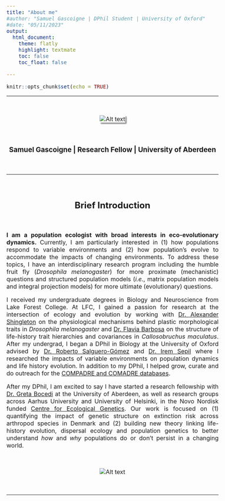 ```yaml
---
title: "About me"
#author: "Samuel Gascoigne | DPhil Student | University of Oxford"
#date: "05/11/2023"
output: 
  html_document:
    theme: flatly
    highlight: textmate
    toc: false 
    toc_float: false 

---
```


```r
knitr::opts_chunk$set(echo = TRUE)
```


---

<br>

<center>

<img src="images/sam profile picture.png" alt="Alt text" style="box-shadow: 3px 3px 3px gray;">

</center>

<br>

### Samuel Gascoigne | Research Fellow | University of Aberdeen

<br>

<style>
body {
text-align: justify;
font-size: 12pt;
}

h2, h3 {
  text-align: center;
}
</style>


---

<br>

## Brief Introduction

<br>

**I am a population ecologist with broad interests in eco-evolutionary dynamics.** Currently, I am particularly interested in (1) how populations respond to variable environments and (2) how population's evolve to accommodate the impacts of changing environments. To address these topics, I have an interdisciplinary research program including the humble fruit fly (*Drosophila melanogaster*) for more proximate (mechanistic) questions and structured population models (*i.e.*, matrix population models and integral projection models) for more ultimate (evolutionary) questions.

I received my undergraduate degrees in Biology and Neuroscience from Lake Forest College. At LFC, I gained a passion for research at the intersection of ecology and evolution by working with [Dr. Alexander Shingleton](http://www.shingletonlab.org) on the physiological mechanisms behind plastic morphological traits in *Drosophila melanogaster*  and [Dr. Flavia Barbosa](https://sites.google.com/view/barbosalab/home?authuser=0) on the structure of life-history trait hierarchies and covariances in *Callosobruchus maculatus*. After my undergrad, I began a DPhil in Biology at the University of Oxford advised by [Dr. Roberto Salguero-Gómez](https://www.salgo.ox.ac.uk/people/dr-rob-salguero-gomez) and [Dr. Irem Sepil](https://www.biology.ox.ac.uk/people/dr-irem-sepil) where I researched the impacts of variable environments on population dynamics and life history evolution. In addition to my DPhil, I helped grow, curate and do outreach for the [COMPADRE and COMADRE databases](https://compadre-db.org).

After my DPhil, I am excited to say I have started a research fellowship with [Dr. Greta Bocedi](https://gretabocedi.com) at the University of Aberdeen, as well as research groups across Aarhus University and University of Helsinki, in the Novo Nordisk funded [Centre for Ecological Genetics](https://bio.au.dk/forskning/forskningscentre/centre-for-ecological-genetics/people). Our work is focused on (1) quantifying the impact of genetic structure on extinction risk across arthropod species in Denmark and (2) building new theory linking life-history evolution, dispersal ecology and population genetics to better understand *how* and *why* populations do or don't persist in a changing world.

<br>

<center>

<img src="images/institutions_1.png" alt="Alt text">

</center>

<br>

---

